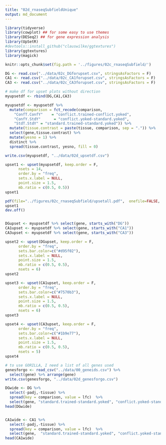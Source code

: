 ```yaml
---
title: "02d_rnaseqSubfieldUnique"
output: md_document
---
```


```r
library(tidyverse)
library(cowplot) ## for some easy to use themes
library(DESeq2) ## for gene expression analysis
library(UpSetR)
#devtools::install_github("clauswilke/ggtextures")
library(ggtextures)
library(magick)

knitr::opts_chunk$set(fig.path = '../figures/02c_rnaseqSubfield/')
```


```r
DG <- read.csv("../data/02c_DGforupset.csv", stringsAsFactors = F)  
CA1 <- read.csv("../data/02c_CA1forupset.csv", stringsAsFactors = F)  
CA3 <- read.csv("../data/02c_CA3forupset.csv", stringsAsFactors = F) 

# make df for upset plots without direction
myupsetdf <- rbind(DG,CA1,CA3)

myupsetdf <- myupsetdf %>%
  mutate(comparison = fct_recode(comparison,
    "ConfT.ConfY"    = "conflict.trained-conflict.yoked",
    "ConfY.StdY"      = "conflict.yoked-standard.yoked",
    "StdT.StdY" = "standard.trained-standard.yoked")) %>%
  mutate(tissue.contrast = paste(tissue, comparison, sep = ".")) %>%
  select(gene,tissue.contrast) %>%
  mutate(yesno = 1) %>%
  distinct %>%
  spread(tissue.contrast, yesno, fill = 0)

write.csv(myupsetdf, "../data/02d_upsetdf.csv")
```

```r
upset1 <- upset(myupsetdf, keep.order = F,
      nsets = 14,
      order.by = "freq",
      sets.x.label = NULL,
      point.size = 1.5, 
      mb.ratio = c(0.5, 0.5))
upset1

pdf(file="../figures/02c_rnaseqSubfield/upsetall.pdf",  onefile=FALSE, width=6.69, height=5.1) # or other device
upset1
dev.off()


DGupset <- myupsetdf %>% select(gene, starts_with("DG")) 
CA1upset <- myupsetdf %>% select(gene, starts_with("CA1")) 
CA3upset <- myupsetdf %>% select(gene, starts_with("CA3")) 

upset2 <- upset(DGupset, keep.order = F,
      order.by = "freq",
      sets.bar.color=c("#d95f02"),
      sets.x.label = NULL,
      point.size = 1.5, 
      mb.ratio = c(0.5, 0.5),
      nsets = 6)
upset2

upset3 <- upset(CA1upset, keep.order = F,
      order.by = "freq",
      sets.bar.color=c("#7570b3"),
      sets.x.label = NULL,
      point.size = 1.5, 
      mb.ratio = c(0.5, 0.5),
      nsets = 6)
upset3

upset4 <- upset(CA3upset, keep.order = F,
      order.by = "freq",
      sets.bar.color=c("#1b9e77"),
      sets.x.label = NULL,
      point.size = 1.5, 
      mb.ratio = c(0.5, 0.5),
      nsets = 5)
upset4
```



```r
# to use GORILLA, I need a list of all genes used
genesforgo <- read_csv("../data/00_geneids.csv") %>% 
  select(gene) %>% arrange(gene)
write.csv(genesforgo, "../data/02d_genesforgo.csv")
```


```r
DGwide <- DG %>%
  select(-padj,-tissue) %>%
  spread(key = comparison, value = lfc)  %>%
  select(gene, "standard.trained-standard.yoked", "conflict.yoked-standard.yoked", "conflict.trained-conflict.yoked")
head(DGwide)


CA1wide <- CA1 %>%
  select(-padj,-tissue) %>%
  spread(key = comparison, value = lfc)  %>%
  select(gene,  "standard.trained-standard.yoked", "conflict.yoked-standard.yoked", "conflict.trained-conflict.yoked")
head(CA1wide)
```